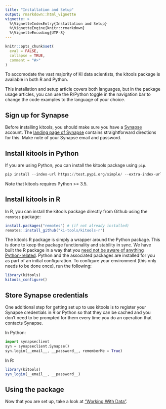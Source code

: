 ```yaml
---
title: "Installation and Setup"
output: rmarkdown::html_vignette
vignette: >
  %\VignetteIndexEntry{Installation and Setup}
  %\VignetteEngine{knitr::rmarkdown}
  %\VignetteEncoding{UTF-8}
---
```


```r
knitr::opts_chunk$set(
  eval = FALSE,
  collapse = TRUE,
  comment = "#>"
)
```

To accomodate the vast majority of KI data scientists, the kitools package is available in both R and Python.

This installation and setup article covers both languages, but in the package usage articles, you can use the R/Python toggle in the navigation bar to change the code examples to the language of your choice.

## Sign up for Synapse

Before installing kitools, you should make sure you have a [Synapse](https://www.synapse.org) account. The [landing page of Synapse](https://www.synapse.org) contains straightforward directions for this. Make note of your Synapse email and password.

## Install kitools in Python

If you are using Python, you can install the kitools package using `pip`.

```python
pip install --index-url https://test.pypi.org/simple/ --extra-index-url https://pypi.org/simple kitools
```

Note that kitools requires Python >= 3.5.

## Install kitools in R

In R, you can install the kitools package directly from Github using the `remotes` package:

```r
install.packages("remotes") # (if not already installed)
remotes::install_github("ki-tools/kitools-r")
```

The kitools R package is simply a wrapper around the Python package. This is done to keep the package functionality and stability in sync. We have built the R package in a way that you [need not be aware of anything Python-related](https://github.com/hafen/rminiconda). Python and the associated packages are installed for you as part of an initial configuration. To configure your environment (this only needs to be done once), run the following:

```r
library(kitools)
kitools_configure()
```

## Store Synapse credentials

One additional step for getting set up to use kitools is to register your Synapse credentials in R or Python so that they can be cached and you don't need to be prompted for them every time you do an operation that contacts Synapse.

In Python:

```python
import synapseclient
syn = synapseclient.Synapse()
syn.login(__email__, __password__, rememberMe = True)
```

In R:

```r
library(kitools)
syn_login(__email__, __password__)
```

## Using the package

Now that you are set up, take a look at ["Working With Data"](working-with-data.html).
